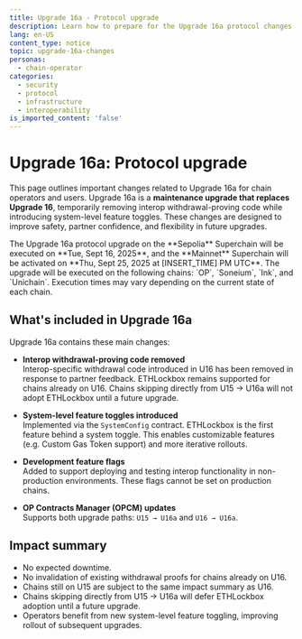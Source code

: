```yaml
---
title: Upgrade 16a - Protocol upgrade
description: Learn how to prepare for the Upgrade 16a protocol changes.
lang: en-US
content_type: notice
topic: upgrade-16a-changes
personas:
  - chain-operator
categories:
  - security
  - protocol
  - infrastructure
  - interoperability
is_imported_content: 'false'
---
```



# Upgrade 16a: Protocol upgrade

This page outlines important changes related to Upgrade 16a for chain operators and users. Upgrade 16a is a **maintenance upgrade that replaces Upgrade 16**, temporarily removing interop withdrawal-proving code while introducing system-level feature toggles. These changes are designed to improve safety, partner confidence, and flexibility in future upgrades.

<Callout type="info">
  The Upgrade 16a protocol upgrade on the **Sepolia** Superchain will be executed on **Tue, Sept 16, 2025**, and the **Mainnet** Superchain will be activated on **Thu, Sept 25, 2025 at [INSERT_TIME] PM UTC**.  
  The upgrade will be executed on the following chains: `OP`, `Soneium`, `Ink`, and `Unichain`.  
  Execution times may vary depending on the current state of each chain.
</Callout>

## What's included in Upgrade 16a

Upgrade 16a contains these main changes:

* **Interop withdrawal-proving code removed**  
  Interop-specific withdrawal code introduced in U16 has been removed in response to partner feedback. ETHLockbox remains supported for chains already on U16. Chains skipping directly from U15 → U16a will not adopt ETHLockbox until a future upgrade.

* **System-level feature toggles introduced**  
  Implemented via the `SystemConfig` contract. ETHLockbox is the first feature behind a system toggle. This enables customizable features (e.g. Custom Gas Token support) and more iterative rollouts.

* **Development feature flags**  
  Added to support deploying and testing interop functionality in non-production environments. These flags cannot be set on production chains.

* **OP Contracts Manager (OPCM) updates**  
  Supports both upgrade paths: `U15 → U16a` and `U16 → U16a`. 

## Impact summary

* No expected downtime.  
* No invalidation of existing withdrawal proofs for chains already on U16.  
* Chains still on U15 are subject to the same impact summary as U16.  
* Chains skipping directly from U15 → U16a will defer ETHLockbox adoption until a future upgrade.  
* Operators benefit from new system-level feature toggling, improving rollout of subsequent upgrades.    
